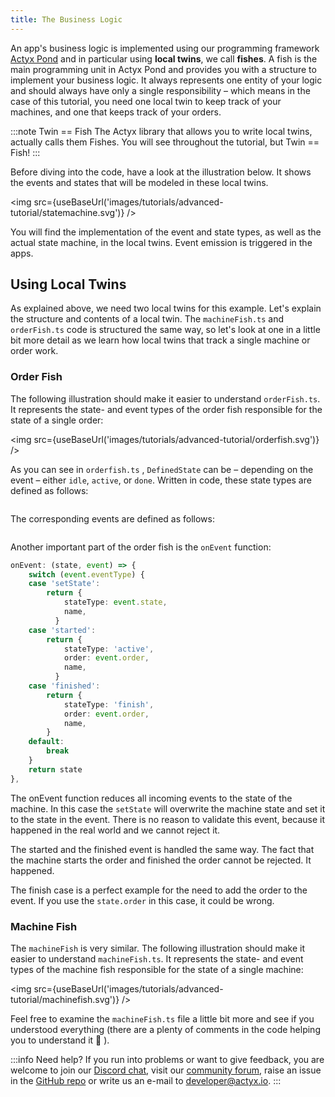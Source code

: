 ```yaml
---
title: The Business Logic
---
```


An app's business logic is implemented using our programming framework [Actyx Pond](../../how-to/actyx-pond/introduction.mdx) and in particular using **local twins**, we call **fishes**.
A fish is the main programming unit in Actyx Pond and provides you with a structure to implement your business logic.
It always represents one entity of your logic and should always have only a single responsibility – which means in the case of this tutorial, you need one local twin to keep track of your machines, and one that keeps track of your orders.

:::note Twin == Fish
The Actyx library that allows you to write local twins, actually calls them Fishes. You will see throughout the tutorial, but Twin == Fish!
:::

Before diving into the code, have a look at the illustration below. It shows the events and states that will be modeled in these local twins.

<img src={useBaseUrl('images/tutorials/advanced-tutorial/statemachine.svg')} />

You will find the implementation of the event and state types, as well as the actual state machine, in the local twins. Event emission is triggered in the apps.

## Using Local Twins

As explained above, we need two local twins for this example.
Let's explain the structure and contents of a local twin.
The `machineFish.ts` and `orderFish.ts` code is structured the same way, so let's look at one in a little bit more detail as we learn how local twins that track a single machine or order work.

### Order Fish

The following illustration should make it easier to understand `orderFish.ts`.
It represents the state- and event types of the order fish responsible for the state of a single order:


<img src={useBaseUrl('images/tutorials/advanced-tutorial/orderfish.svg')} />

As you can see in `orderfish.ts` , `DefinedState` can be – depending on the event – either `idle`, `active`, or `done`.
Written in code, these state types are defined as follows:

```ts file=../../../../../third-party/advanced-example/src/fish/orderFish.ts#[states]

```

The corresponding events are defined as follows:

```ts file=../../../../../third-party/advanced-example/src/fish/orderFish.ts#[events]

```

Another important part of the order fish is the `onEvent` function:

```ts file=../../../../../third-party/advanced-example/src/fish/orderFish.ts#[onevent]
onEvent: (state, event) => {
    switch (event.eventType) {
    case 'setState':
        return {
            stateType: event.state,
            name,
          }
    case 'started':
        return {
            stateType: 'active',
            order: event.order,
            name,
          }
    case 'finished':
        return {
            stateType: 'finish',
            order: event.order,
            name,
        }
    default:
        break
    }
    return state
},
```

The onEvent function reduces all incoming events to the state of the machine.
In this case the `setState` will overwrite the machine state and set it to the state in the event.
There is no reason to validate this event, because it happened in the real world and we cannot reject it.

The started and the finished event is handled the same way.
The fact that the machine starts the order and finished the order cannot be rejected. It happened.

The finish case is a perfect example for the need to add the order to the event.
If you use the `state.order` in this case, it could be wrong.

### Machine Fish

The `machineFish` is very similar.
The following illustration should make it easier to understand `machineFish.ts`.
It represents the state- and event types of the machine fish responsible for the state of a single machine:

<img src={useBaseUrl('images/tutorials/advanced-tutorial/machinefish.svg')} />

Feel free to examine the `machineFish.ts` file a little bit more and see if you understood everything (there are a plenty of comments in the code helping you to understand it 🙂 ).

:::info Need help?
If you run into problems or want to give feedback, you are welcome to join our [Discord chat](https://discord.gg/262yJhc), visit our [community forum](https://community.actyx.com/), raise an issue in the [GitHub repo](https://github.com/Actyx/DemoMachineKit/issues) or write us an e-mail to developer@actyx.io.
:::
